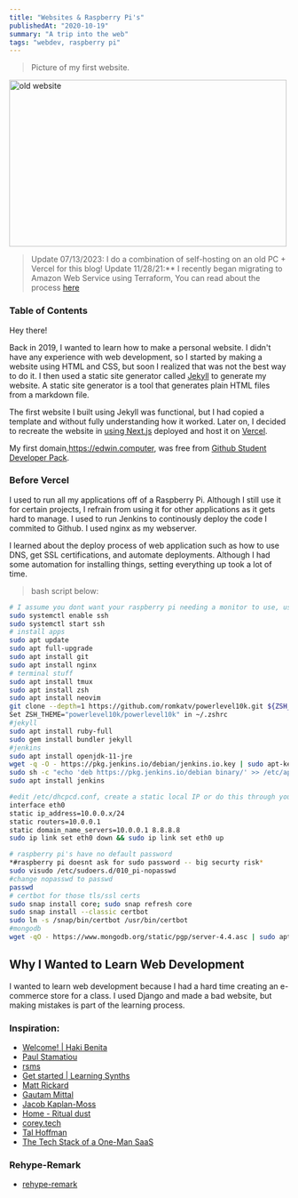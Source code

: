 ```yaml
---
title: "Websites & Raspberry Pi's"
publishedAt: "2020-10-19"
summary: "A trip into the web"
tags: "webdev, raspberry pi"
---
```


> Picture of my first website.

<Image src="/assets/home-server/old_web.png" alt="old website" width="500" height="300" />

> Update 07/13/2023: I do a combination of self-hosting on an old PC + Vercel for this blog!
> Update 11/28/21:** I recently began migrating to Amazon Web Service using Terraform, You can read about the process [here](https://notedwin.com/posts/aws)
### Table of Contents


Hey there! 

Back in 2019, I wanted to learn how to make a personal website. I didn't have any experience with web development, so I started by making a website using HTML and CSS, but soon I realized that was not the best way to do it. I then used a static site generator called [Jekyll](https://jekyllrb.com/) to generate my website. A static site generator is a tool that generates plain HTML files from a markdown file.

The first website I built using Jekyll was functional, but I had copied a template and without fully understanding how it worked. Later on, I decided to recreate the website in [using Next.js](https://nextjs.org/) deployed and host it on [Vercel](https://vercel.com/).


My first domain,https://edwin.computer, was free from [Github Student Developer Pack](https://education.github.com/pack). 


### Before Vercel

I used to run all my applications off of a Raspberry Pi. Although I still use it for certain projects, I refrain from using it for other applications as it gets hard to manage. I used to run Jenkins to continously deploy the code I commited to Github. I used nginx as my webserver. 
 
 I learned about the deploy process of web application such as how to use DNS, get SSL certifications, and automate deployments. Although I had some automation for installing things, setting everything up took a lot of time.

> bash script below:
```bash
# I assume you dont want your raspberry pi needing a monitor to use, use it in headless mode
sudo systemctl enable ssh
sudo systemctl start ssh
# install apps
sudo apt update
sudo apt full-upgrade
sudo apt install git
sudo apt install nginx 
# terminal stuff
sudo apt install tmux
sudo apt install zsh
sudo apt install neovim
git clone --depth=1 https://github.com/romkatv/powerlevel10k.git ${ZSH_CUSTOM:-$HOME/.oh-my-zsh/custom}/themes/powerlevel10k
Set ZSH_THEME="powerlevel10k/powerlevel10k" in ~/.zshrc
#jekyll
sudo apt install ruby-full
sudo gem install bundler jekyll
#jenkins
sudo apt install openjdk-11-jre
wget -q -O - https://pkg.jenkins.io/debian/jenkins.io.key | sudo apt-key add -
sudo sh -c "echo 'deb https://pkg.jenkins.io/debian binary/' >> /etc/apt/sources.list.d/jenkins.list"
sudo apt install jenkins

#edit /etc/dhcpcd.conf, create a static local IP or do this through your router
interface eth0
static ip_address=10.0.0.x/24
static routers=10.0.0.1
static domain_name_servers=10.0.0.1 8.8.8.8 
sudo ip link set eth0 down && sudo ip link set eth0 up

# raspberry pi's have no default password
*#raspberry pi doesnt ask for sudo password -- big securty risk*
sudo visudo /etc/sudoers.d/010_pi-nopasswd
#change nopasswd to passwd 
passwd
# certbot for those tls/ssl certs
sudo snap install core; sudo snap refresh core
sudo snap install --classic certbot
sudo ln -s /snap/bin/certbot /usr/bin/certbot
#mongodb
wget -qO - https://www.mongodb.org/static/pgp/server-4.4.asc | sudo apt-key add -
```

## Why I Wanted to Learn Web Development

I wanted to learn web development because I had a hard time creating an e-commerce store for a class. I used Django and made a bad website, but making mistakes is part of the learning process.

### Inspiration:
- [Welcome! | Haki Benita](https://hakibenita.com/)
- [Paul Stamatiou](https://paulstamatiou.com/)
- [rsms](https://rsms.me/)
- [Get started | Learning Synths](https://learningsynths.ableton.com/)
- [Matt Rickard](https://matt-rickard.com/)
- [Gautam Mittal](https://mittal.ai/)
- [Jacob Kaplan-Moss](https://jacobian.org/)
- [Home - Ritual dust](https://ritualdust.com/)
- [corey.tech](https://corey.tech/aws-cost/)
- [Tal Hoffman](https://www.talhoffman.com/)
- [The Tech Stack of a One-Man SaaS](https://panelbear.com/blog/tech-stack/)


### Rehype-Remark
- [rehype-remark](https://github.com/mattcroat/joy-of-code/blob/main/src/lib/api/markdown.ts)